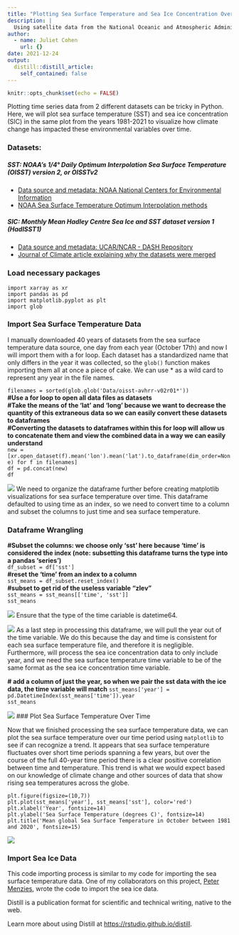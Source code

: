 ```yaml
---
title: "Plotting Sea Surface Temperature and Sea Ice Concentration Over Time in Python"
description: |
  Using satellite data from the National Oceanic and Atmospheric Administration to detect global trends in sea surface temperature and sea ice concentration from 1981-2021.
author:
  - name: Juliet Cohen
    url: {}
date: 2021-12-24
output:
  distill::distill_article:
    self_contained: false
---
```



```r
knitr::opts_chunk$set(echo = FALSE)
```

Plotting time series data from 2 different datasets can be tricky in Python. Here, we will plot sea surface temperature (SST) and sea ice concentration (SIC) in the same plot from the years 1981-2021 to visualize how climate change has impacted these environmental variables over time. 

### Datasets:

##### SST: NOAA's 1/4° Daily Optimum Interpolation Sea Surface Temperature (OISST) version 2, or OISSTv2\
- [Data source and metadata: NOAA National Centers for Environmental Information](https://www.ncei.noaa.gov/metadata/geoportal/rest/metadata/item/gov.noaa.ncdc:C00844/html)
- [NOAA Sea Surface Temperature Optimum Interpolation methods](https://www.ncei.noaa.gov/products/climate-data-records/sea-surface-temperature-optimum-interpolation)

##### SIC: Monthly Mean Hadley Centre Sea Ice and SST dataset version 1 (HadISST1)

- [Data source and metadata: UCAR/NCAR - DASH Repository](https://dashrepo.ucar.edu/dataset/158_asphilli.html)
- [Journal of Climate article explaining why the datasets were merged](https://journals.ametsoc.org/view/journals/clim/21/19/2008jcli2292.1.xml)

### Load necessary packages
`import xarray as xr`\
`import pandas as pd`\
`import matplotlib.pyplot as plt`\
`import glob`

### Import Sea Surface Temperature Data

I manually downloaded 40 years of datasets from the sea surface temperature data source, one day from each year (October 17th) and now I will import them with a for loop. Each dataset has a standardized name that only differs in the year it was collected, so the `glob()` function makes importing them all at once a piece of cake. We can use * as a wild card to represent any year in the file names.

`filenames = sorted(glob.glob('Data/oisst-avhrr-v02r01*'))`\
**#Use a for loop to open all data files as datasets**\
**#Take the means of the 'lat' and 'long' because we want to decrease the quantity of this extraneous data so we can easily convert these datasets to dataframes**\
**#Converting the datasets to dataframes within this for loop will allow us to concatenate them and view the combined data in a way we can easily understand**\
`new = [xr.open_dataset(f).mean('lon').mean('lat').to_dataframe(dim_order=None) for f in filenames]`\
`df = pd.concat(new)`\
`df`

![](pics/sst_raw_df.png)
We need to organize the dataframe further before creating matplotlib visualizations for sea surface temperature over time. This dataframe defaulted to using time as an index, so we need to convert time to a column and subset the columns to just time and sea surface temperature.

### Dataframe Wrangling

**#Subset the columns: we choose only 'sst' here because 'time' is considered the index (note: subsetting this dataframe turns the type into a pandas 'series')**\
`df_subset = df['sst']`\
**#reset the 'time' from an index to a column**\
`sst_means = df_subset.reset_index()`\
**#subset to get rid of the useless variable "zlev"**\
`sst_means = sst_means[['time', 'sst']]`\
`sst_means`

![](pics/time_sst_df.png)
Ensure that the type of the time cariable is datetime64.

![](pics/datetime.png)
As a last step in processing this dataframe, we will pull the year out of the time variable. We do this because the day and time is consistent for each sea surface temperature file, and therefore it is negligible. Furthermore, will process the sea ice concentration data to only include year, and we need the sea surface temperature time variable to be of the same format as the sea ice concentration time variable.

**# add a column of just the year, so when we pair the sst data with the ice data, the time variable will match**
`sst_means['year'] = pd.DatetimeIndex(sst_means['time']).year`\
`sst_means`

![](pics/final_sst_df.png)
### Plot Sea Surface Temperature Over Time

Now that we finished processing the sea surface temperature data, we can plot the sea surface temperature over our time period using `matplotlib` to see if can recognize a trend. It appears that sea surface temperature fluctuates over short time periods spanning a few years, but over the course of the full 40-year time period there is a clear positive correlation between time and temperature. This trend is what we would expect based on our knowledge of climate change and other sources of data that show rising sea temperatures across the globe.

`plt.figure(figsize=(10,7))`\
`plt.plot(sst_means['year'], sst_means['sst'], color='red')`\
`plt.xlabel('Year', fontsize=14)`\
`plt.ylabel('Sea Surface Temperature (degrees C)', fontsize=14)`\
`plt.title('Mean global Sea Surface Temperature in October between 1981 and 2020', fontsize=15)`

![](pics/sst_graph.png)

### Import Sea Ice Data

This code importing process is similar to my code for importing the sea surface temperature data. One of my collaborators on this project, [Peter Menzies](https://petermenzies.github.io/), wrote the code to import the sea ice data.



Distill is a publication format for scientific and technical writing, native to the web.

Learn more about using Distill at <https://rstudio.github.io/distill>.


